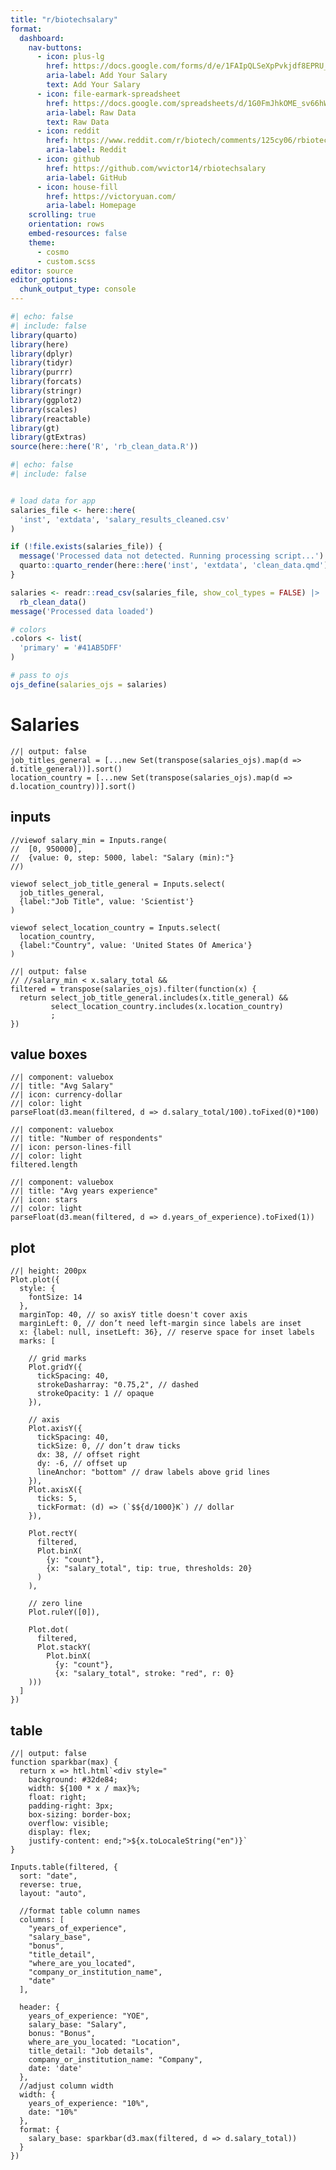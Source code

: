 ```yaml
---
title: "r/biotechsalary"
format:
  dashboard:
    nav-buttons:
      - icon: plus-lg
        href: https://docs.google.com/forms/d/e/1FAIpQLSeXpPvkjdf8EPRU_cAdyMAUFVjgx67nyVgDxV7TNHeFkR2k9A/viewform
        aria-label: Add Your Salary
        text: Add Your Salary
      - icon: file-earmark-spreadsheet
        href: https://docs.google.com/spreadsheets/d/1G0FmJhkOME_sv66hWmhnZS5qR2KMTY7nzkxksv46bfk/edit#gid=491268892
        aria-label: Raw Data
        text: Raw Data
      - icon: reddit
        href: https://www.reddit.com/r/biotech/comments/125cy06/rbiotech_salary_and_company_survey/
        aria-label: Reddit
      - icon: github
        href: https://github.com/wvictor14/rbiotechsalary
        aria-label: GitHub
      - icon: house-fill
        href: https://victoryuan.com/
        aria-label: Homepage
    scrolling: true
    orientation: rows
    embed-resources: false
    theme: 
      - cosmo
      - custom.scss
editor: source
editor_options: 
  chunk_output_type: console
---
```



```r
#| echo: false
#| include: false
library(quarto)
library(here)
library(dplyr)
library(tidyr)
library(purrr)
library(forcats)
library(stringr)
library(ggplot2)
library(scales)
library(reactable)
library(gt)
library(gtExtras)
source(here::here('R', 'rb_clean_data.R'))
```

```r
#| echo: false
#| include: false


# load data for app
salaries_file <- here::here(
  'inst', 'extdata', 'salary_results_cleaned.csv'
)

if (!file.exists(salaries_file)) {
  message('Processed data not detected. Running processing script...')
  quarto::quarto_render(here::here('inst', 'extdata', 'clean_data.qmd'))
}

salaries <- readr::read_csv(salaries_file, show_col_types = FALSE) |> 
  rb_clean_data()
message('Processed data loaded')

# colors
.colors <- list(
  'primary' = '#41AB5DFF'
)

# pass to ojs
ojs_define(salaries_ojs = salaries)
```

# Salaries

```ojs
//| output: false
job_titles_general = [...new Set(transpose(salaries_ojs).map(d => d.title_general))].sort()
location_country = [...new Set(transpose(salaries_ojs).map(d => d.location_country))].sort()
```

## inputs {height=120px}

```ojs
//viewof salary_min = Inputs.range(
//  [0, 950000], 
//  {value: 0, step: 5000, label: "Salary (min):"}
//)

viewof select_job_title_general = Inputs.select(
  job_titles_general, 
  {label:"Job Title", value: 'Scientist'}
)

viewof select_location_country = Inputs.select(
  location_country, 
  {label:"Country", value: 'United States Of America'}
)
```

```ojs
//| output: false
// //salary_min < x.salary_total &&
filtered = transpose(salaries_ojs).filter(function(x) {
  return select_job_title_general.includes(x.title_general) &&
         select_location_country.includes(x.location_country)
         ;
})
```


## value boxes

```ojs
//| component: valuebox
//| title: "Avg Salary"
//| icon: currency-dollar
//| color: light
parseFloat(d3.mean(filtered, d => d.salary_total/100).toFixed(0)*100)
```

```ojs
//| component: valuebox
//| title: "Number of respondents"
//| icon: person-lines-fill
//| color: light
filtered.length
```

```ojs
//| component: valuebox
//| title: "Avg years experience"
//| icon: stars
//| color: light
parseFloat(d3.mean(filtered, d => d.years_of_experience).toFixed(1))
```

## plot 

```ojs
//| height: 200px
Plot.plot({
  style: {
    fontSize: 14
  }, 
  marginTop: 40, // so axisY title doesn't cover axis
  marginLeft: 0, // don’t need left-margin since labels are inset
  x: {label: null, insetLeft: 36}, // reserve space for inset labels
  marks: [
  
    // grid marks
    Plot.gridY({
      tickSpacing: 40,
      strokeDasharray: "0.75,2", // dashed
      strokeOpacity: 1 // opaque
    }),
    
    // axis
    Plot.axisY({
      tickSpacing: 40,
      tickSize: 0, // don’t draw ticks
      dx: 38, // offset right
      dy: -6, // offset up
      lineAnchor: "bottom" // draw labels above grid lines
    }),
    Plot.axisX({
      ticks: 5,
      tickFormat: (d) => (`$${d/1000}K`) // dollar
    }),
    
    Plot.rectY(
      filtered, 
      Plot.binX(
        {y: "count"}, 
        {x: "salary_total", tip: true, thresholds: 20}
      )
    ),
    
    // zero line
    Plot.ruleY([0]),
    
    Plot.dot(
      filtered, 
      Plot.stackY(
        Plot.binX(
          {y: "count"}, 
          {x: "salary_total", stroke: "red", r: 0}
    )))
  ]
})
```

## table {height=300px}

```ojs
//| output: false
function sparkbar(max) {
  return x => htl.html`<div style="
    background: #32de84;
    width: ${100 * x / max}%;
    float: right;
    padding-right: 3px;
    box-sizing: border-box;
    overflow: visible;
    display: flex;
    justify-content: end;">${x.toLocaleString("en")}`
}
```

```ojs
Inputs.table(filtered, {
  sort: "date", 
  reverse: true,
  layout: "auto",
  
  //format table column names
  columns: [
    "years_of_experience",
    "salary_base",
    "bonus",
    "title_detail",
    "where_are_you_located",
    "company_or_institution_name",
    "date"
  ],
  
  header: {
    years_of_experience: "YOE",
    salary_base: "Salary",
    bonus: "Bonus",
    where_are_you_located: "Location",
    title_detail: "Job details",
    company_or_institution_name: "Company",
    date: 'date'
  },
  //adjust column width 
  width: {
    years_of_experience: "10%",
    date: "10%"
  },
  format: {
    salary_base: sparkbar(d3.max(filtered, d => d.salary_total))
  }
})
```
